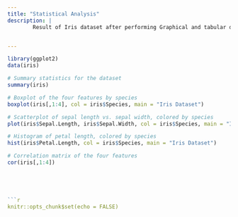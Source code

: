 ```yaml
---
title: "Statistical Analysis"
description: |
        Result of Iris dataset after performing Graphical and tabular data representation


---
```



```r
library(ggplot2)
data(iris)

# Summary statistics for the dataset
summary(iris)

# Boxplot of the four features by species
boxplot(iris[,1:4], col = iris$Species, main = "Iris Dataset")

# Scatterplot of sepal length vs. sepal width, colored by species
plot(iris$Sepal.Length, iris$Sepal.Width, col = iris$Species, main = "Iris Dataset")

# Histogram of petal length, colored by species
hist(iris$Petal.Length, col = iris$Species, main = "Iris Dataset")

# Correlation matrix of the four features
cor(iris[,1:4])





```r
knitr::opts_chunk$set(echo = FALSE)
```

